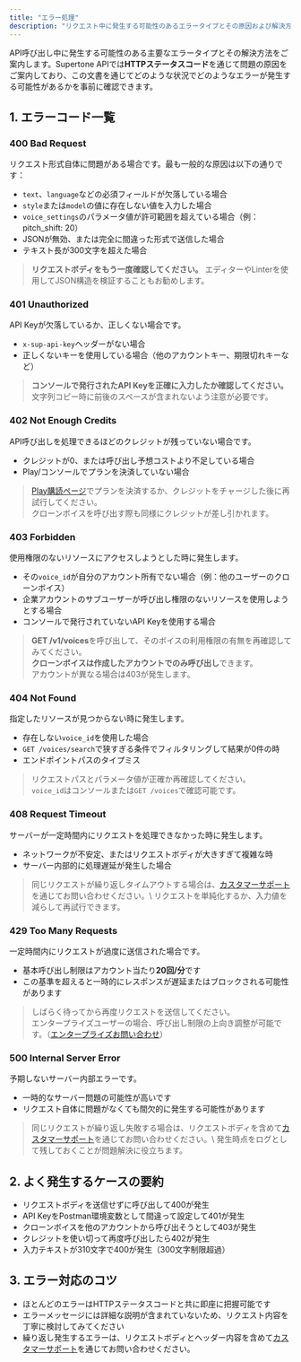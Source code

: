 ```yaml
---
title: "エラー処理"
description: "リクエスト中に発生する可能性のあるエラータイプとその原因および解決方法をご案内します。"
---
```

API呼び出し中に発生する可能性のある主要なエラータイプとその解決方法をご案内します。Supertone APIでは**HTTPステータスコード**を通じて問題の原因をご案内しており、この文書を通じてどのような状況でどのようなエラーが発生する可能性があるかを事前に確認できます。

## 1. エラーコード一覧
### **400 Bad Request**
リクエスト形式自体に問題がある場合です。最も一般的な原因は以下の通りです：
- `text`、`language`などの必須フィールドが欠落している場合
- `style`または`model`の値に存在しない値を入力した場合
- `voice_settings`のパラメータ値が許可範囲を超えている場合（例：pitch_shift: 20）
- JSONが無効、または完全に間違った形式で送信した場合
- テキスト長が300文字を超えた場合

> **リクエストボディをもう一度確認してください。** エディターやLinterを使用してJSON構造を検証することもお勧めします。

### **401 Unauthorized**
API Keyが欠落しているか、正しくない場合です。
- `x-sup-api-key`ヘッダーがない場合
- 正しくないキーを使用している場合（他のアカウントキー、期限切れキーなど）

> **コンソールで発行されたAPI Keyを正確に入力したか確認してください。** 文字列コピー時に前後のスペースが含まれないよう注意が必要です。

### **402 Not Enough Credits**
API呼び出しを処理できるほどのクレジットが残っていない場合です。
- クレジットが0、または呼び出し予想コストより不足している場合
- Play/コンソールでプランを決済していない場合

> [Play購読ページ](https://play.supertone.ai/subscription)でプランを決済するか、クレジットをチャージした後に再試行してください。\
> クローンボイスを呼び出す際も同様にクレジットが差し引かれます。

### **403 Forbidden**
使用権限のないリソースにアクセスしようとした時に発生します。
- その`voice_id`が自分のアカウント所有でない場合（例：他のユーザーのクローンボイス）
- 企業アカウントのサブユーザーが呼び出し権限のないリソースを使用しようとする場合
- コンソールで発行されていないAPI Keyを使用する場合

> **GET /v1/voices**を呼び出して、そのボイスの利用権限の有無を再確認してみてください。\
> **クローンボイスは作成したアカウントでのみ呼び出し**できます。\
> アカウントが異なる場合は403が発生します。

### **404 Not Found**
指定したリソースが見つからない時に発生します。
- 存在しない`voice_id`を使用した場合
- `GET /voices/search`で狭すぎる条件でフィルタリングして結果が0件の時
- エンドポイントパスのタイプミス

> リクエストパスとパラメータ値が正確か再確認してください。\
> `voice_id`はコンソールまたは`GET /voices`で確認可能です。

### **408 Request Timeout**
サーバーが一定時間内にリクエストを処理できなかった時に発生します。
- ネットワークが不安定、またはリクエストボディが大きすぎて複雑な時
- サーバー内部的に処理遅延が発生した場合

> 同じリクエストが繰り返しタイムアウトする場合は、[カスタマーサポート](https://support.supertone.ai/hc/en-us/categories/10267196754959-Play?_gl=1*tr7a0x*_gcl_au*NDgxOTUwMjcwLjE3NDc4MjQ4NDE.)を通じてお問い合わせください。\
> リクエストを単純化するか、入力値を減らして再試行できます。

### **429 Too Many Requests**
一定時間内にリクエストが過度に送信された場合です。
- 基本呼び出し制限はアカウント当たり**20回/分**です
- この基準を超えると一時的にレスポンスが遅延またはブロックされる可能性があります

> しばらく待ってから再度リクエストを送信してください。\
> エンタープライズユーザーの場合、呼び出し制限の上向き調整が可能です。（[エンタープライズお問い合わせ](https://docs.google.com/forms/d/1YexQpjpK0ZEou12blTytkZLqvrV-Uv95GbhxoOQ54R8/edit)）

### **500 Internal Server Error**
予期しないサーバー内部エラーです。
- 一時的なサーバー問題の可能性が高いです
- リクエスト自体に問題がなくても間欠的に発生する可能性があります

> 同じリクエストが繰り返し失敗する場合は、リクエストボディを含めて[カスタマーサポート](https://support.supertone.ai/hc/en-us/categories/10267196754959-Play?_gl=1*tr7a0x*_gcl_au*NDgxOTUwMjcwLjE3NDc4MjQ4NDE.)を通じてお問い合わせください。\
> 発生時点をログとして残しておくことが問題解決に役立ちます。

## 2. よく発生するケースの要約
- リクエストボディを送信せずに呼び出して400が発生
- API KeyをPostman環境変数として間違って設定して401が発生
- クローンボイスを他のアカウントから呼び出そうとして403が発生
- クレジットを使い切って再度呼び出したら402が発生
- 入力テキストが310文字で400が発生（300文字制限超過）

## 3. エラー対応のコツ
- ほとんどのエラーはHTTPステータスコードと共に即座に把握可能です
- エラーメッセージには詳細な説明が含まれていないため、リクエスト内容を丁寧に検討してみてください
- 繰り返し発生するエラーは、リクエストボディとヘッダー内容を含めて[カスタマーサポート](https://support.supertone.ai/hc/en-us/categories/10267196754959-Play?_gl=1*tr7a0x*_gcl_au*NDgxOTUwMjcwLjE3NDc4MjQ4NDE.)を通じてお問い合わせください。

